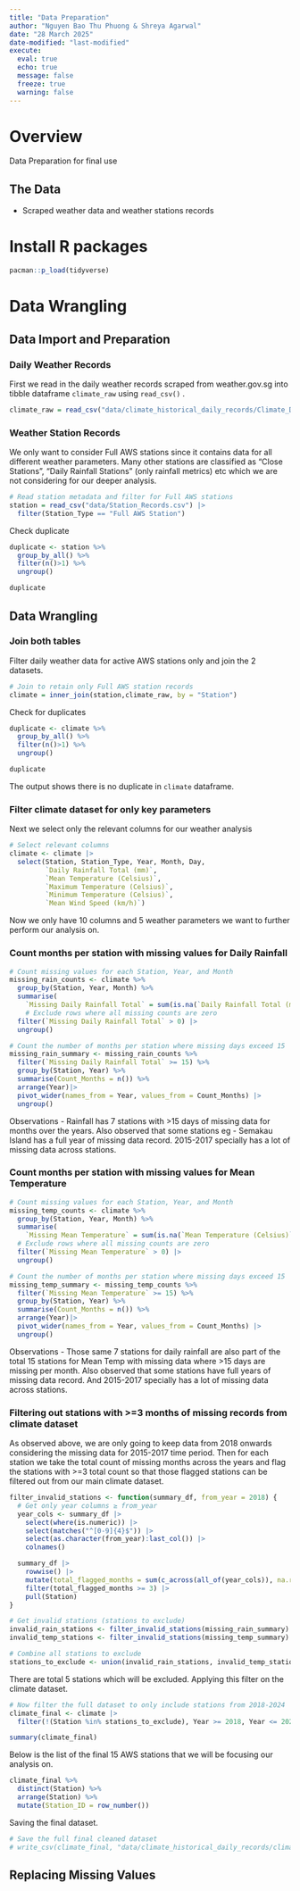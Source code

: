 ```yaml
---
title: "Data Preparation"
author: "Nguyen Bao Thu Phuong & Shreya Agarwal"
date: "28 March 2025" 
date-modified: "last-modified"
execute:
  eval: true
  echo: true
  message: false
  freeze: true
  warning: false
---
```


# Overview

Data Preparation for final use

## The Data

-   Scraped weather data and weather stations records

# Install R packages

```r
pacman::p_load(tidyverse)
```

# Data Wrangling

## Data Import and Preparation

### Daily Weather Records

First we read in the daily weather records scraped from weather.gov.sg into tibble dataframe `climate_raw` using `read_csv()` .

```r
climate_raw = read_csv("data/climate_historical_daily_records/Climate_Data_2015_2024.csv")
```

### Weather Station Records

We only want to consider Full AWS stations since it contains data for all different weather parameters. Many other stations are classified as "Close Stations", "Daily Rainfall Stations" (only rainfall metrics) etc which we are not considering for our deeper analysis.

```r
# Read station metadata and filter for Full AWS stations
station = read_csv("data/Station_Records.csv") |> 
  filter(Station_Type == "Full AWS Station")
```

Check duplicate

```r
duplicate <- station %>%    
  group_by_all() %>%    
  filter(n()>1) %>%    
  ungroup()

duplicate
```

## Data Wrangling

### Join both tables

Filter daily weather data for active AWS stations only and join the 2 datasets.

```r
# Join to retain only Full AWS station records
climate = inner_join(station,climate_raw, by = "Station")
```

Check for duplicates

```r
duplicate <- climate %>%    
  group_by_all() %>%    
  filter(n()>1) %>%    
  ungroup()    

duplicate
```

The output shows there is no duplicate in `climate` dataframe.

### Filter climate dataset for only key parameters

Next we select only the relevant columns for our weather analysis

```r
# Select relevant columns
climate <- climate |> 
  select(Station, Station_Type, Year, Month, Day,
         `Daily Rainfall Total (mm)`,
         `Mean Temperature (Celsius)`,
         `Maximum Temperature (Celsius)`,
         `Minimum Temperature (Celsius)`,
         `Mean Wind Speed (km/h)`)
```

Now we only have 10 columns and 5 weather parameters we want to further perform our analysis on.

### Count months per station with missing values for Daily Rainfall

```r
# Count missing values for each Station, Year, and Month 
missing_rain_counts <- climate %>%   
  group_by(Station, Year, Month) %>%   
  summarise(
    `Missing Daily Rainfall Total` = sum(is.na(`Daily Rainfall Total (mm)`))   ) %>%  
    # Exclude rows where all missing counts are zero
  filter(`Missing Daily Rainfall Total` > 0) |>
  ungroup()
```

```r
# Count the number of months per station where missing days exceed 15 
missing_rain_summary <- missing_rain_counts %>%   
  filter(`Missing Daily Rainfall Total` >= 15) %>%   
  group_by(Station, Year) %>%   
  summarise(Count_Months = n()) %>%   
  arrange(Year)|>   
  pivot_wider(names_from = Year, values_from = Count_Months) |>   
  ungroup()
```

Observations - Rainfall has 7 stations with \>15 days of missing data for months over the years. Also observed that some stations eg - Semakau Island has a full year of missing data record. 2015-2017 specially has a lot of missing data across stations.

### Count months per station with missing values for Mean Temperature

```r
# Count missing values for each Station, Year, and Month 
missing_temp_counts <- climate %>%   
  group_by(Station, Year, Month) %>%   
  summarise(     
    `Missing Mean Temperature` = sum(is.na(`Mean Temperature (Celsius)`))) %>%   
  # Exclude rows where all missing counts are zero
  filter(`Missing Mean Temperature` > 0) |>
  ungroup()
```

```r
# Count the number of months per station where missing days exceed 15 
missing_temp_summary <- missing_temp_counts %>%    
  filter(`Missing Mean Temperature` >= 15) %>%   
  group_by(Station, Year) %>%   
  summarise(Count_Months = n()) %>%   
  arrange(Year)|>   
  pivot_wider(names_from = Year, values_from = Count_Months) |>   
  ungroup()
```

Observations - Those same 7 stations for daily rainfall are also part of the total 15 stations for Mean Temp with missing data where \>15 days are missing per month. Also observed that some stations have full years of missing data record. And 2015-2017 specially has a lot of missing data across stations.

### Filtering out stations with \>=3 months of missing records from climate dataset

As observed above, we are only going to keep data from 2018 onwards considering the missing data for 2015-2017 time period. Then for each station we take the total count of missing months across the years and flag the stations with \>=3 total count so that those flagged stations can be filtered out from our main climate dataset.

```r
filter_invalid_stations <- function(summary_df, from_year = 2018) {
  # Get only year columns ≥ from_year
  year_cols <- summary_df |> 
    select(where(is.numeric)) |> 
    select(matches("^[0-9]{4}$")) |> 
    select(as.character(from_year):last_col()) |> 
    colnames()

  summary_df |> 
    rowwise() |> 
    mutate(total_flagged_months = sum(c_across(all_of(year_cols)), na.rm = TRUE)) |> 
    filter(total_flagged_months >= 3) |> 
    pull(Station)
}

```

```r
# Get invalid stations (stations to exclude)
invalid_rain_stations <- filter_invalid_stations(missing_rain_summary)
invalid_temp_stations <- filter_invalid_stations(missing_temp_summary)
```

```r
# Combine all stations to exclude
stations_to_exclude <- union(invalid_rain_stations, invalid_temp_stations) 
```

There are total 5 stations which will be excluded. Applying this filter on the climate dataset.

```r
# Now filter the full dataset to only include stations from 2018-2024
climate_final <- climate |> 
  filter(!(Station %in% stations_to_exclude), Year >= 2018, Year <= 2024)

summary(climate_final)
```

Below is the list of the final 15 AWS stations that we will be focusing our analysis on.

```r
climate_final %>% 
  distinct(Station) %>% 
  arrange(Station) %>% 
  mutate(Station_ID = row_number())
```

Saving the final dataset.

```r
# Save the full final cleaned dataset
# write_csv(climate_final, "data/climate_historical_daily_records/climate_final_2018_2024.csv")
```

## Replacing Missing Values
